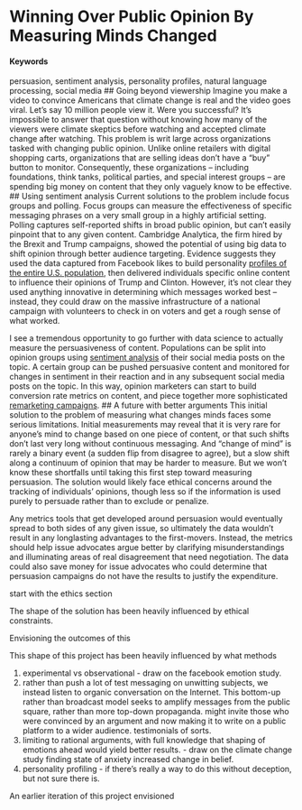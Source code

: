 # Winning Over Public Opinion By Measuring Minds Changed {#persuasion-metrics}
#### Keywords

persuasion, sentiment analysis, personality profiles, natural language processing, social media
<!-- BA: one thing I should think about is whether this course has been one long refutation of the very idea of persuasion, particularly those who are not fence-sitters or are somehow persuadable. What persuasion does seem to exist has been presented as manipulation or gaming the cognitive system of people. Also: very interesting concepts from Asynch 11... the notion that you extend an invitation, not an ask.-->
## Going beyond viewership
<!-- Fine, but read the headings by themselves. Do they also provide a synopsis? // BA: redo these at the end -->
Imagine you make a video to convince Americans that climate change is real and the video goes viral. Let's say 10 million people view it. Were you successful? It's impossible to answer that question without knowing how many of the viewers were climate skeptics before watching and accepted climate change after watching. This problem is writ large across organizations tasked with changing public opinion. Unlike online retailers with digital shopping carts, organizations that are selling ideas don't have a "buy" button to monitor. Consequently, these organizations -- including foundations, think tanks, political parties, and special interest groups -- are spending big money on content that they only vaguely know to be effective.
<!-- BA: should I simply whittle this down to one specific organization doing this, say Earthjustice, so I don't keep getting the frustrating comment that people aren't sure who would use this, despite iterating this list of types of organizations?-->
<!-- Pure numbers can be justified with some heavy assumptions. Indeed big numbers become even more important the weaker the effect. // BA: I think Brooks' basic take is that "weak indicator" data is good enough at scale, and "strong indicator" data of focus groups and polls are statistically valid to extend across big populations, so that this problem is already solved in two different ways. What this misses: The "weak indicator" data are very hard for non-technical orgs to know how to interpret, and the "strong indicator" data are too inexpensive and slow for daily decisionmaking by content-makers.-->
<!-- What kinds of buttons do they already have, or already use? // BA: there are various raw markers of engagement that are require more data to really understand what's meant by each user. But the raw markers are "likes" and other positive signs of engagement on social, site-specific reaction buttons ("Was this content helpful?"), Disqus comments, email to friend.  -->
<!-- BA: should I draw up a research question to end this section? -->
## Using sentiment analysis 
<!-- This section is about more than sentiment analysis. Indeed you'll want more than one method. // BA: change up header; other concepts are personality profiling, statistical experiments -->
Current solutions to the problem include focus groups and polling. Focus groups can measure the effectiveness of specific messaging phrases on a very small group in a highly artificial setting. Polling captures self-reported shifts in broad public opinion, but can't easily pinpoint that to any given content.
<!-- Polling could implement a pre-post within person design. // BA: Good point, so I think I need to amend this to highlight the slowness and extreme cost of this solution, as well as the bias of how people report to pollsters rather than observed response. -->
Cambridge Analytica, the firm hired by the Brexit and Trump campaigns, showed the potential of using big data to shift opinion through better audience targeting. Evidence suggests they used the data captured from Facebook likes to build personality [profiles of the entire U.S. population](/https://motherboard.vice.com/en_us/article/mg9vvn/how-our-likes-helped-trump-win), then delivered individuals specific online content to influence their opinions of Trump and Clinton. However, it's not clear they used anything innovative in determining which messages worked best -- instead, they could draw on the massive infrastructure of a national campaign with volunteers to check in on voters and get a rough sense of what worked. 

I see a tremendous opportunity to go further with data science to actually measure the persuasiveness of content. <!-- Subtle shift in unit of analysis. // BA: different than Measuring # of minds changed I guess. Okay. I prefer to talk about minds changed rather than scoring content. --> Populations can be split into opinion groups using [sentiment analysis](/https://en.wikipedia.org/wiki/Sentiment_analysis) of their social media posts on the topic. A certain group can be pushed persuasive content and monitored for changes in sentiment in their reaction and in any subsequent social media posts on the topic. In this way, opinion marketers can start to build conversion rate metrics on content, and piece together more sophisticated [remarketing campaigns](/http://rejoiner.com/resources/remarketing-vs-retargeting-whats-the-difference/).
<!-- How is social media policy changing to help or hinder such efforts? // BA: This was always tricky with Facebook. CambAn may have built personality profiles using online tests that users would voluntary open their account to scraping. Twitter has always seemed like anything goes as long as you don't try to scrape the entirety but play within their throttling. But I don't think he's asking about this level of detail, more the moral shift in silicon valley post election 2016. Also, the backlash from the Facebook emotions experiment. We'd have to avoid following pitfalls: targeting those holding hateful beliefs, offering false information to persuade, lack of transparency of who provides the messaging, and the lack of consent around the expriment. Probably should have a graf just on how to do this ethically, though there's some doubt in my mind if every one of those ethical boxes could be checked. -->
## A future with better arguments
<!-- better manipulation? consider unintended consequences // BA: he didn't seem to buy the better arguments frame. what is the difference between persuasion and manipulation to me? transparency/consent. the one being persuaded knows who is the persuader, knows that the persuader is trying to persuade. and accuracy. that the persuasion is being done with truthful information. -->
This initial solution to the problem of measuring what changes minds faces some serious limitations. Initial measurements may reveal that it is very rare for anyone's mind to change based on one piece of content, or that such shifts don't last very long without continuous messaging. And "change of mind" is rarely a binary event (a sudden flip from disagree to agree), but a slow shift along a continuum of opinion that may be harder to measure. But we won't know these shortfalls until taking this first step toward measuring persuasion. 
<!-- You're taking a tacitly cynical stance on democratic ethics. // BA: I guess he's saying that because I haven't addressed ethics to this point. I think this entire section will need to be an exploration of how one could do this ethically. -->
The solution would likely face ethical concerns around the tracking of individuals' opinions, though less so if the information is used purely to persuade rather than to exclude or penalize. 

Any metrics tools that get developed around persuasion would eventually spread to both sides of any given issue, so ultimately the data wouldn't result in any longlasting advantages to the first-movers. Instead, the metrics should help issue advocates argue better by clarifying misunderstandings and illuminating areas of real disagreement that need negotiation. The data could also save money for issue advocates who could determine that persuasion campaigns do not have the results to justify the expenditure. 
<!-- How to avoid a race to the bottom? -->
<!-- Brooks' final comments: I'm most fascinated by the moral ambivalence of this proposal. I probably enjoy it more for that reason, but I think clarifying your moral position will also help you develop more concrete tactics about what should be done. Attempting moral neutrality (albeit the dubious neutrality of an arms dealer) is one option, and currently the default. I would welcome some basic internal dialogue, for instance, about how ends justify means. // BA: Okay, so I will try to outline how to do this ethically.
Though I think you need to clarify your outcome of interest. "Minds changed" will quickly devolve into some measure of behavior, like engagement, and you need to decide whether you will hold the line against certain kinds of reductionism. System 1 will ride roughshod, after all! You will need to do some soul-searching about which particular commitment you want to make, because there are certain contradictions below. 
On the metrics side, there is an NLP angle, a social network angle, and a psychological angle. You have the third one covered here.
I know you're no stranger to headlines/headings, but consider whether reading your TOC alone actually delivers some microcosm of your proposal. // BA: I fixed the keywords, will fix the subheads
Given more space, you should attempt to demonstrate rather than assert these methodological arguments. Chasing numbers may make sense, but here you discount it almost entirely. You do not deny that there is a real conversion rate, indeed your proposal is all about measuring it. If you assume a range of conversion rates, how then does an interpretation of viral numbers change? // BA: Because I've seen how you get big numbers by pandering to pre-existing beliefs. Conversion rate is probably inversely related to traffic.
Don't overestimate the meaningfulness of sales for a corporation, or underestimate the meaning of existing metrics used by advocacy orgs Polling is probably the best method. It's also the most costly. In general though, think about how interview methods differ from observational methods. The main reason is people always know they are being interviewed (whether over the phone or by an online poll--also called an interview among methodologists). // BA: Okay work in this.
It does seem natural that some better form of instrumentation could ride on the coattails of these nuanced messaging tactics. But notice that they use a measurement of "natural" behavior (likes) to gather information. It is unclear then how they chose what content to push to any clusters they gleaned from like behavior. Perhaps it was the messages themselves that were or were not being liked? // BA: No, it was all manner of random things. See article. I think I need to distinguish in the writeup that you'd use likes and sentiment analysis to determine beliefs on climate change. But you might divide up that group into personality profiles (and your basic socioeconomic info) to target with different content, since different personality types may find different messaging more persuasive. I also could simply lose the whole Cambridge Analytica stuff and more simply envision a way to help advocacy orgs do framing tests online rather than in expensive focus groups.  
The earth may be shifting here, which is a big strategic question for the success of a concept like this. // BA: Right... the question around what's possible now that there's been a lot of pushback is definitely worth pondering. I need to enunciate an ethical version of this, which may mean dumping the personality profiling.
Here your ambivalence comes to the fore. Persuasion and argument may be very different things. One may appeal to reason, the other to everything but. // BA: ... I guess I feel like anything that isn't untruthful ultimately is fair game. What we know so far seems to indicate that relationships and stories matter, arguments from strangers don't. But I don't view storytelling from friends and family to be de facto manipulative like Brooks seems to. The prototype here is really same-sex marriage and the power of people coming out to friends and family. That's not manipulative.
I would highly recommend learning about Jürgen Habermas and his arguments about how democratic processes must be protected against manipulations. Your seem to believe that the only defense against manipulation is an arms race among the interests. You may be right, but it sounds treacherous, hence my fear of a race to the bottom if the data show that short-circuiting reason is always the best tactical approach. // BA: This comment and the next one indicate that Brooks actually would prefer that I undertake a very different approach to the problem of something like climate change denial. Rather than build better persuasion, he's arguing for the building of a better public square for debate. My first pushback to that is I have no idea who the client is for that kind of project. My second pushback is I simply don't believe a la Habermas that there existed some golden age of salons where private interest was sublimated in rational discourse to arrive at a public consensus. But I do take seriously the implicit challenge that if better persuasion metrics were developed, they would be deployed more forcefully by the sides with more money and power -- and that's not nonprofit advocacy, but major corporations. Unlike Habermas, who viewed mass media as turning citizens into spectators, I've seen how media gives people talking points for their beliefs, and these become starting points not endpoints. This project helps develop better starting points. That's I think the best I can do to respond to this. 
Some Habermas thinking: "Hence, Habermas describes a transition from the liberal public sphere which originated in the Enlightenment and the American and French Revolution to a media-dominated public sphere in the current era of what he calls "welfare state capitalism and mass democracy." This historical transformation is grounded, as noted, in Horkheimer and Adorno's analysis of the culture industry, in which giant corporations have taken over the public sphere and transformed it from a sphere of rational debate into one of manipulative consumption and passivity. In this transformation, "public opinion" shifts from rational consensus emerging from debate, discussion, and reflection to the manufactured opinion of polls or media experts. Rational debate and consensus has thus been replaced by managed discussion and manipulation by the machinations of advertising and political consulting agencies: "Publicity loses its critical function in favor of a staged display; even arguments are transmuted into symbols to which again one can not respond by arguing but only by identifying with them" (1989a: 206)." https://pages.gseis.ucla.edu/faculty/kellner/papers/habermas.htm
You may want to locate a project that adopts a very different paradigm. One that asks how tech can support deliberative democracy, for instance. In any event you should try to unearth some of the big assumptions you are making. The best way to do this is a "pre-mortem": what if you could implement your strategy. What would the consequences, intended and unintended, be? // BA: See above. But if I took this seriously, lack of any realistic client by damned, what would it look like? Perhaps you could analyze and bundle the arguments with the most currency among each faction on any given question like climate change. You could then analyze who seems to have the most compelling answer from another faction to that argument -- measured by attracting most attention from original faction and perhaps most change in expressed beliefs as a result of that. So in other words, map out the debate space and the factions and measure which interactions make the most difference organically. Do no broadcast messaging in this case, no experimenting -- just observing the discourse and from there learn which frames to amplify to which audience... and keep monitoring as the discussion develops. I *could* see making a strong tool around this. 
Do a little more to clarify who your client is. "Advantage" is a stakeholder dependent concept, and adopting a consistent perspective will go a long way to clarify and concretize your proposal. I'd recommend also reaching out on Slack to folks working on the "fake news" problem. There's a lot of opportunity for collaboration around that now, and I think you could hitch your cart to that for some useful dialogue. // BA: Let's do outreach after the cleanup on this concept. I guess I view the "fake news" fighters to be largely doing something different -- they are working at cleaning up the information space of false and misleading information. I need to find a way to clearly get the reader out of the mindset of fake news and Trump since that's proving to be a distraction. I am thinking that the Cambridge Analytica reference probably should be dumped. I really am interested in content that changes minds, not in changing minds by cleaning up the information landscape - which is what everyone is chasing right now. I reject that changing minds with content cannot be done ethically, however. Otherwise, what else do we mean by education? Why do we revere writing or artwork that made us think differently? Are all of those things "manipulative"?
Or just decide to be the one who gets there first :)-->

<!-- BA: outline of alternate concept. Evaluate reddit, disqus, twitter, facebook under articles to watch argumentation. Classify where people stand on the issue (looking especially for fence-sitters, then watch as they are exposed to challenging comments. Look for how they react (liking, or positive sentiments in response). Then look to see if they adopt that framing language later. Look to see too if it matters who makes the argument -- if it's the article itself, is the byline famous? If it's a commenter, is it someone they've had long interactions with? Try to get demographics of a list of users from the platforms. -->


start with the ethics section





The shape of the solution has been heavily influenced by ethical constraints. 


Envisioning the outcomes of this 



This shape of this project has been heavily influenced by what methods 

1. experimental vs observational - draw on the facebook emotion study. 
2. rather than push a lot of test messaging on unwitting subjects, we instead listen to organic conversation on the Internet. This bottom-up rather than broadcast model seeks to amplify messages from the public square, rather than more top-down propaganda. might invite those who were convinced by an argument and now making it to write on a public platform to a wider audience. testimonials of sorts. 
3. limiting to rational arguments, with full knowledge that shaping of emotions ahead would yield better results. - draw on the climate change study finding state of anxiety increased change in belief.
4. personality profiling - if there's really a way to do this without deception, but not sure there is. 

An earlier iteration of this project envisioned 




